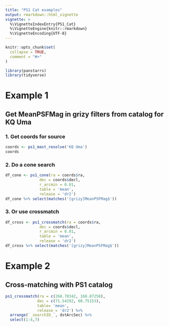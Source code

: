```yaml
---
title: "PS1 Cat examples"
output: rmarkdown::html_vignette
vignette: >
  %\VignetteIndexEntry{PS1_Cat}
  %\VignetteEngine{knitr::rmarkdown}
  %\VignetteEncoding{UTF-8}
---
```


```r
knitr::opts_chunk$set(
  collapse = TRUE,
  comment = "#>"
)
```

```r
library(panstarrs)
library(tidyverse)
```

# Example 1

## Get MeanPSFMag in grizy filters from catalog for KQ Uma

### 1. Get coords for source

```r
coords <- ps1_mast_resolve('KQ Uma')
coords
```
### 2. Do a cone search
```r
df_cone <- ps1_cone(ra = coords$ra, 
               dec = coords$decl,
               r_arcmin = 0.01,
               table = 'mean',
               release = 'dr2')
df_cone %>% select(matches('[grizy]MeanPSFMag$'))
```
### 3. Or use crossmatch
```r
df_cross <- ps1_crossmatch(ra = coords$ra, 
               dec = coords$decl,
               r_arcmin = 0.01,
               table = 'mean',
               release = 'dr2')
df_cross %>% select(matches('[grizy]MeanPSFMag$'))
```
# Example 2

## Cross-matching with PS1 catalog

```r
ps1_crossmatch(ra = c(268.70342, 168.87258), 
              dec = c(71.54292, 60.75153),
              table= 'mean',
              release = 'dr2') %>% 
  arrange(`_searchID_`, dstArcSec) %>% 
  select(1:4,7)
```




